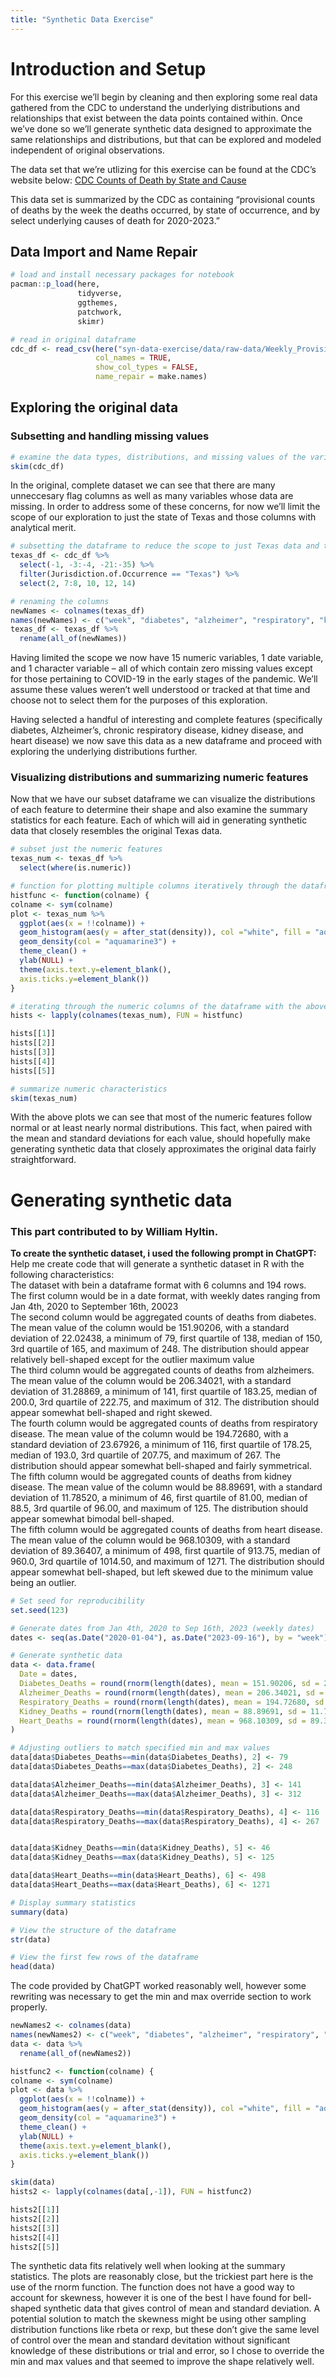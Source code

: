 ```yaml
---
title: "Synthetic Data Exercise"
---
```


# Introduction and Setup

For this exercise we'll begin by cleaning and then exploring some real data gathered from the CDC to understand the underlying distributions and relationships that exist between the data points contained within. Once we've done so we'll generate synthetic data designed to approximate the same relationships and distributions, but that can be explored and modeled independent of original observations. 

The data set that we're utlizing for this exercise can be found at the CDC's website below:
[CDC Counts of Death by State and Cause](https://data.cdc.gov/NCHS/Weekly-Provisional-Counts-of-Deaths-by-State-and-S/muzy-jte6/data_preview)

This data set is summarized by the CDC as containing "provisional counts of deaths by the week the deaths occurred, by state of occurrence, and by select underlying causes of death for 2020-2023."

## Data Import and Name Repair

```r
# load and install necessary packages for notebook
pacman::p_load(here,
               tidyverse,
               ggthemes,
               patchwork,
               skimr)

# read in original dataframe
cdc_df <- read_csv(here("syn-data-exercise/data/raw-data/Weekly_Provisional_Counts_of_Deaths_by_State_and_Select_Causes__2020-2023_20240703.csv"),
                   col_names = TRUE,
                   show_col_types = FALSE,
                   name_repair = make.names)
```

## Exploring the original data

### Subsetting and handling missing values

```r
# examine the data types, distributions, and missing values of the various columns contained within
skim(cdc_df)
```

In the original, complete dataset we can see that there are many unneccesary flag columns as well as many variables whose data are missing. In order to address some of these concerns, for now we'll limit the scope of our exploration to just the state of Texas and those columns with analytical merit.

```r
# subsetting the dataframe to reduce the scope to just Texas data and to remove flag columns without much consequential data
texas_df <- cdc_df %>%
  select(-1, -3:-4, -21:-35) %>%
  filter(Jurisdiction.of.Occurrence == "Texas") %>%
  select(2, 7:8, 10, 12, 14)

# renaming the columns
newNames <- colnames(texas_df)
names(newNames) <- c("week", "diabetes", "alzheimer", "respiratory", "kidney", "heart")
texas_df <- texas_df %>% 
  rename(all_of(newNames))
```

Having limited the scope we now have 15 numeric variables, 1 date variable, and 1 character variable -- all of which contain zero missing values except for those pertaining to COVID-19 in the early stages of the pandemic. We'll assume these values weren't well understood or tracked at that time and choose not to select them for the purposes of this exploration. 

Having selected a handful of interesting and complete features (specifically diabetes, Alzheimer's, chronic respiratory disease, kidney disease, and heart disease) we now save this data as a new dataframe and proceed with exploring the underlying distributions further.

### Visualizing distributions and summarizing numeric features

Now that we have our subset dataframe we can visualize the distributions of each feature to determine their shape and also examine the summary statistics for each feature. Each of which will aid in generating synthetic data that closely resembles the original Texas data. 

```r
# subset just the numeric features
texas_num <- texas_df %>%
  select(where(is.numeric))

# function for plotting multiple columns iteratively through the dataframe
histfunc <- function(colname) {
colname <- sym(colname)
plot <- texas_num %>% 
  ggplot(aes(x = !!colname)) +
  geom_histogram(aes(y = after_stat(density)), col ="white", fill = "aquamarine2", bins = 30) +
  geom_density(col = "aquamarine3") +
  theme_clean() +
  ylab(NULL) +
  theme(axis.text.y=element_blank(),
  axis.ticks.y=element_blank())
}

# iterating through the numeric columns of the dataframe with the above function and plotting the results
hists <- lapply(colnames(texas_num), FUN = histfunc)

hists[[1]]
hists[[2]]
hists[[3]]
hists[[4]]
hists[[5]]

# summarize numeric characteristics
skim(texas_num)
```

With the above plots we can see that most of the numeric features follow normal or at least nearly normal distributions. This fact, when paired with the mean and standard deviations for each value, should hopefully make generating synthetic data that closely approximates the original data fairly straightforward.

# Generating synthetic data
### This part contributed to by William Hyltin.

**To create the synthetic dataset, i used the following prompt in ChatGPT:**
Help me create code that will generate a synthetic dataset in R with the following characteristics:  
The dataset with bein a dataframe format with 6 columns and 194 rows.  
The first column would be in a date format, with weekly dates ranging from Jan 4th, 2020 to September 16th, 20023  
The second column would be aggregated counts of deaths from diabetes. The mean value of the column would be 151.90206, with a standard deviation of 22.02438, a minimum of 79, first quartile of 138, median of 150, 3rd quartile of 165, and maximum of 248. The distribution should appear relatively bell-shaped except for the outlier maximum value  
The third column would be aggregated counts of deaths from alzheimers. The mean value of the column would be 206.34021, with a standard deviation of 31.28869, a minimum of 141, first quartile of 183.25, median of 200.0, 3rd quartile of 222.75, and maximum of 312. The distribution should appear somewhat bell-shaped and right skewed.  
The fourth column would be aggregated counts of deaths from respiratory disease. The mean value of the column would be 194.72680, with a standard deviation of 23.67926, a minimum of 116, first quartile of 178.25, median of 193.0, 3rd quartile of 207.75, and maximum of 267. The distribution should appear somewhat bell-shaped and fairly symmetrical.  
The fifth column would be aggregated counts of deaths from kidney disease. The mean value of the column would be 88.89691, with a standard deviation of 11.78520, a minimum of 46, first quartile of 81.00, median of 88.5, 3rd quartile of 96.00, and maximum of 125. The distribution should appear somewhat bimodal bell-shaped.  
The fifth column would be aggregated counts of deaths from heart disease. The mean value of the column would be 968.10309, with a standard deviation of 89.36407, a minimum of 498, first quartile of 913.75, median of 960.0, 3rd quartile of 1014.50, and maximum of 1271. The distribution should appear somewhat bell-shaped, but left skewed due to the minimum value being an outlier.  

```r
# Set seed for reproducibility
set.seed(123)

# Generate dates from Jan 4th, 2020 to Sep 16th, 2023 (weekly dates)
dates <- seq(as.Date("2020-01-04"), as.Date("2023-09-16"), by = "week")

# Generate synthetic data
data <- data.frame(
  Date = dates,
  Diabetes_Deaths = round(rnorm(length(dates), mean = 151.90206, sd = 22.02438), 0),
  Alzheimer_Deaths = round(rnorm(length(dates), mean = 206.34021, sd = 31.28869), 0),
  Respiratory_Deaths = round(rnorm(length(dates), mean = 194.72680, sd = 23.67926), 0),
  Kidney_Deaths = round(rnorm(length(dates), mean = 88.89691, sd = 11.78520), 0),
  Heart_Deaths = round(rnorm(length(dates), mean = 968.10309, sd = 89.36407), 0)
)

# Adjusting outliers to match specified min and max values
data[data$Diabetes_Deaths==min(data$Diabetes_Deaths), 2] <- 79
data[data$Diabetes_Deaths==max(data$Diabetes_Deaths), 2] <- 248

data[data$Alzheimer_Deaths==min(data$Alzheimer_Deaths), 3] <- 141
data[data$Alzheimer_Deaths==max(data$Alzheimer_Deaths), 3] <- 312

data[data$Respiratory_Deaths==min(data$Respiratory_Deaths), 4] <- 116
data[data$Respiratory_Deaths==max(data$Respiratory_Deaths), 4] <- 267


data[data$Kidney_Deaths==min(data$Kidney_Deaths), 5] <- 46
data[data$Kidney_Deaths==max(data$Kidney_Deaths), 5] <- 125

data[data$Heart_Deaths==min(data$Heart_Deaths), 6] <- 498
data[data$Heart_Deaths==max(data$Heart_Deaths), 6] <- 1271

# Display summary statistics
summary(data)

# View the structure of the dataframe
str(data)

# View the first few rows of the dataframe
head(data)
```

The code provided by ChatGPT worked reasonably well, however some rewriting was necessary to get the min and max override section to work properly.

```r
newNames2 <- colnames(data)
names(newNames2) <- c("week", "diabetes", "alzheimer", "respiratory", "kidney", "heart")
data <- data %>% 
  rename(all_of(newNames2))

histfunc2 <- function(colname) {
colname <- sym(colname)
plot <- data %>% 
  ggplot(aes(x = !!colname)) +
  geom_histogram(aes(y = after_stat(density)), col ="white", fill = "aquamarine2", bins = 30) +
  geom_density(col = "aquamarine3") +
  theme_clean() +
  ylab(NULL) +
  theme(axis.text.y=element_blank(),
  axis.ticks.y=element_blank())
}

skim(data)
hists2 <- lapply(colnames(data[,-1]), FUN = histfunc2)

hists2[[1]]
hists2[[2]]
hists2[[3]]
hists2[[4]]
hists2[[5]]
```

The synthetic data fits relatively well when looking at the summary statistics. The plots are reasonably close, but the trickiest part here is the use of the rnorm function. The function does not have a good way to account for skewness, however it is one of the best I have found for bell-shaped synthetic data that gives control of mean and standard deviation. A potential solution to match the skewness might be using other sampling distribution functions like rbeta or rexp, but these don't give the same level of control over the mean and standard devitation without significant knowledge of these distributions or trial and error, so I chose to override the min and max values and that seemed to improve the shape relatively well.